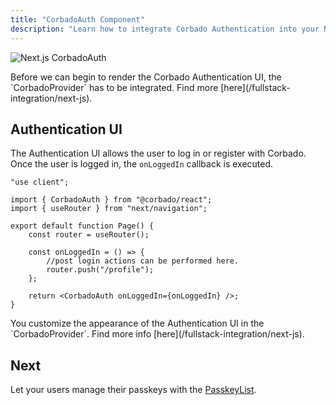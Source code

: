 ```yaml
---
title: "CorbadoAuth Component"
description: "Learn how to integrate Corbado Authentication into your Next.js application."
---
```



![Next.js CorbadoAuth](/images/frontend-integration/ui-components/corbado-auth/corbadoauth-component-dark.webp)

<Warning>
    Before we can begin to render the Corbado Authentication UI, the `CorbadoProvider` has to be integrated.
    Find more [here](/fullstack-integration/next-js).
</Warning>

## Authentication UI

The Authentication UI allows the user to log in or register with Corbado.
Once the user is logged in, the `onLoggedIn` callback is executed.

```tsx app/auth/page.tsx
"use client";

import { CorbadoAuth } from "@corbado/react";
import { useRouter } from "next/navigation";

export default function Page() {
    const router = useRouter();

    const onLoggedIn = () => {
        //post login actions can be performed here.
        router.push("/profile");
    };

    return <CorbadoAuth onLoggedIn={onLoggedIn} />;
}
```

<Note>
    You customize the appearance of the Authentication UI in the `CorbadoProvider`.
    Find more info [here](/fullstack-integration/next-js).
</Note>

<StylingTranslationCards />

## Next

Let your users manage their passkeys with the [PasskeyList](/fullstack-integration/next-js/passkeylist).
